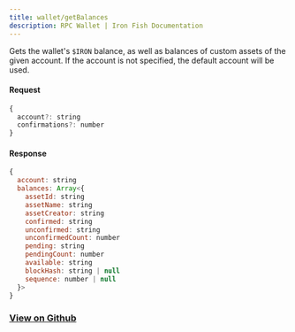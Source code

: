 ```yaml
---
title: wallet/getBalances
description: RPC Wallet | Iron Fish Documentation
---
```


Gets the wallet's `$IRON` balance, as well as balances of custom assets of the given account. If the account is not specified, the default account will be used.

#### Request

```js
{
  account?: string
  confirmations?: number
}
```

#### Response

```js
{
  account: string
  balances: Array<{
    assetId: string
    assetName: string
    assetCreator: string
    confirmed: string
    unconfirmed: string
    unconfirmedCount: number
    pending: string
    pendingCount: number
    available: string
    blockHash: string | null
    sequence: number | null
  }>
}
```

### [View on Github](https://github.com/iron-fish/ironfish/blob/master/ironfish/src/rpc/routes/wallet/getBalances.ts)
